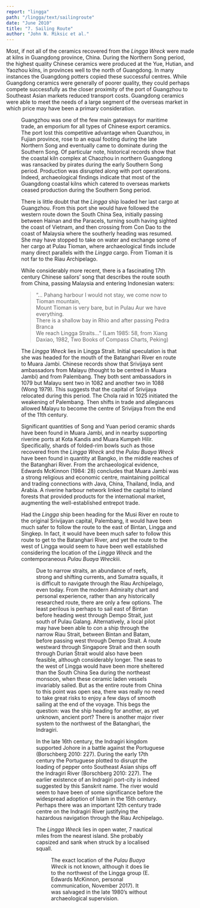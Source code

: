 ```yaml
---
report: "lingga"
path: "/lingga/text/sailingroute"
date: "June 2010"
title: "7. Sailing Route"
author: "John N. Miksic et al."
---
```




Most, if not all of the ceramics recovered from the _Lingga Wreck_ were made at kilns in Guangdong province, China. During the Northern Song period, the highest quality Chinese ceramics were produced at the Yue, Hutian, and Yaozhou kilns, in provinces well to the north of Guangdong. In many instances the Guangdong potters copied these successful centres. While Guangdong ceramics were generally of poorer quality, they could perhaps compete successfully as the closer proximity of the port of Guangzhou to Southeast Asian markets reduced transport costs. Guangdong ceramics were able to meet the needs of a large segment of the overseas market in which price may have been a primary consideration.  

<Figure number="73" caption="The probable route of the Lingga ship." />

Guangzhou was one of the few main gateways for maritime trade, an emporium for all types of Chinese export ceramics. The port lost this competitive advantage when Quanzhou, in Fujian province, rose to an equal footing during the late Northern Song and eventually came to dominate during the Southern Song. Of particular note, historical records show that the coastal kiln complex at Chaozhou in northern Guangdong was ransacked by pirates during the early Southern Song period. Production was disrupted along with port operations. Indeed, archaeological findings indicate that most of the Guangdong coastal kilns which catered to overseas markets ceased production during the Southern Song period.

There is little doubt that the _Lingga_ ship loaded her last cargo at Guangzhou. From this port she would have followed the western route down the South China Sea, initially passing between Hainan and the Paracels, turning south having sighted the coast of Vietnam, and then crossing from Con Dao to the coast of Malaysia where the southerly heading was resumed. She may have stopped to take on water and exchange some of her cargo at Pulau Tioman, where archaeological finds include many direct parallels with the _Lingga_ cargo. From Tioman it is not far to the Riau Archipelago.

While considerably more recent, there is a fascinating 17th century Chinese sailors’ song that describes the route south from China, passing Malaysia and entering Indonesian waters:

<blockquote>“… Pahang harbour I would not stay, we come now to Tioman mountain,<br />
Mount Tioman is very bare, but in Pulau Aur we have everything.<br />
There is a shallow bay in Rhio and after passing Pedra Branca<br />
We reach Lingga Straits…” (Lam 1985: 58, from Xiang Daxiao, 1982, Two Books of Compass Charts, Peking)</blockquote>

The _Lingga Wreck_ lies in Lingga Strait. Initial speculation is that she was headed for the mouth of the Batanghari River en route to Muara Jambi. Chinese records show that Srivijaya sent ambassadors from Malayu (thought to be centred in Muara Jambi) and from Palembang. They both sent ambassadors in 1079 but Malayu sent two in 1082 and another two in 1088 (Wong 1979). This suggests that the capital of Srivijaya relocated during this period. The Chola raid in 1025 initiated the weakening of Palembang. Then shifts in trade and allegiances allowed Malayu to become the centre of Srivijaya from the end of the 11th century. 

Significant quantities of Song and Yuan period ceramic shards have been found in Muara Jambi, and in nearby supporting riverine ports at Kota Kandis and Muara Kumpeh Hilir. Specifically, shards of folded-rim bowls such as those recovered from the _Lingga Wreck_ and the _Pulau Buaya Wreck_ have been found in quantity at Bangko, in the middle reaches of the Batanghari River. From the archaeological evidence, Edwards McKinnon (1984: 28) concludes that Muara Jambi was a strong religious and economic centre, maintaining political and trading connections with Java, China, Thailand, India, and Arabia. A riverine harbour network linked the capital to inland forests that provided products for the international market, augmenting the well-established entrepot trade. 

Had the _Lingga_ ship been heading for the Musi River en route to the original Srivijayan capital, Palembang, it would have been much safer to follow the route to the east of Bintan, Lingga and Singkep. In fact, it would have been much safer to follow this route to get to the Batanghari River, and yet the route to the west of Lingga would seem to have been well established considering the location of the _Lingga Wreck_ and the contemporaneous _Pulau Buaya Wreck_<FootnoteCallout id="iii">iii</FootnoteCallout>.

<Figure number="74" caption="Three possible routes through the Riau Archipelago to the Lingga Wreck location." />

Due to narrow straits, an abundance of reefs, strong and shifting currents, and Sumatra squalls, it is difficult to navigate through the Riau Archipelago, even today. From the modern Admiralty chart and personal experience, rather than any historically researched route, there are only a few options. The least perilous is perhaps to sail east of Bintan before heading west through Dempo Strait, just south of Pulau Galang. Alternatively, a local pilot may have been able to con a ship through the narrow Riau Strait, between Bintan and Batam, before passing west through Dempo Strait. A route westward through Singapore Strait and then south through Durian Strait would also have been feasible, although considerably longer. The seas to the west of Lingga would have been more sheltered than the South China Sea during the northeast monsoon, when these ceramic laden vessels invariably sailed. But as the entire route from China to this point was open sea, there was really no need to take great risks to enjoy a few days of smooth sailing at the end of the voyage. This begs the question: was the ship heading for another, as yet unknown, ancient port? There is another major river system to the northwest of the Batanghari, the Indragiri.

In the late 16th century, the Indragiri kingdom supported Johore in a battle against the Portuguese (Borschberg 2010: 227). During the early 17th century the Portuguese plotted to disrupt the loading of pepper onto Southeast Asian ships off the Indragiri River (Borschberg 2010: 227). The earlier existence of an Indragiri port-city is indeed suggested by this Sanskrit name. The river would seem to have been of some significance before the widespread adoption of Islam in the 15th century. Perhaps there was an important 12th century trade centre on the Indragiri River justifying the hazardous navigation through the Riau Archipelago.

The _Lingga Wreck_ lies in open water, 7 nautical miles from the nearest island. She probably capsized and sank when struck by a localised squall.

<Figure number="75" caption="Potential destinations." />



<Footnote id="iii">The exact location of the <em>Pulau Buaya Wreck</em> is not known, although it does lie to the northwest of the Lingga group (E. Edwards McKinnon, personal communication, November 2017). It was salvaged in the late 1980’s without archaeological supervision.</Footnote>